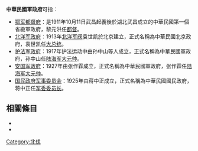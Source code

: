 '''中華民國軍政府'''可指：
*[[中华民国军政府鄂军都督府|鄂军都督府]]：是1911年10月11日武昌起義後於湖北武昌成立的中華民國第一個省級軍政府，黎元洪任[[都督|都督]]。
*[[北洋政府|北洋军政府]]：1913年[[北洋军阀|北洋军阀]]袁世凯於北京建立，正式名稱為中華民國北京政府，袁世凯任[[中華民國大總統|大总统]]。
*[[护法军政府|护法军政府]]：1917年护法运动中由孙中山等人成立，正式名稱為中華民國軍政府，孙中山任[[陸海軍大元帥|陆海军大元帅]]。
*[[安国军政府|安国军政府]]：1927年由张作霖成立，正式名稱為中華民國軍政府，张作霖任[[陸海軍大元帥|陆海军大元帅]]。
*[[國民政府軍事委員會|国民政府军事委员会]]：1925年由蒋中正成立，正式名稱為中華民國國民政府，蒋中正任[[国民党军事委员会|军委]][[委員長|委员长]]。

== 相關條目 ==
*{{lookfrom}}
*{{lookfrom|中华民国军政府}}

{{disambig|Cat=組織機構消歧義}}
[[Category:北伐|Category:北伐]]